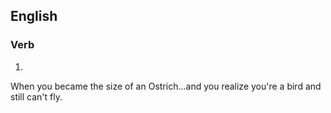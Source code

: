 ==English==

===Verb===
{{head|en|misspelling}}

# {{misspelling of|ostracize|lang=en}}

When you became the size of an Ostrich...and you realize you're a bird and still can't fly.